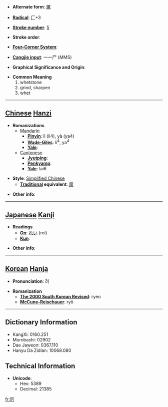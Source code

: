 * '''Alternate form''': [[厲]]

* '''[[Wiktionary:Chinese radical index| Radical]]''': [[Wiktionary:Chinese radical index 厂|厂]]+3

* '''[[Wiktionary:Chinese total strokes index|Stroke number]]''': [[Wiktionary:Chinese total strokes index 5|5]]

* '''Stroke order''': 

* '''[[Wiktionary:Chinese four corner index|Four-Corner System]]''': 

* '''[[Wiktionary:Chinese Cangjie index|Cangjie input]]''': 一一尸 (MMS)

* '''Graphical Significance and Origin''': 

* '''Common Meaning'''
*#whetstone
*# grind, sharpen
*# whet


----

== [[Chinese]] [[Hanzi]] ==

* '''Romanizations'''
** [[Mandarin]]
*** '''[[Pinyin]]''': lì (li4), yà (ya4)
*** '''[[Wade-Giles]]''': li<sup>4</sup>, ya<sup>4</sup>
*** '''[[Yale]]''': 
**[[Cantonese]]
***'''[[Jyutping]]''':
***'''[[Penkyamp]]''': 
***'''[[Yale]]''': lai6

* '''Style''': [[Simplified Chinese]] 
** '''[[Traditional Chinese|Traditional]] equivalent''': [[厲]]

* '''Other info''': 

----

== [[Japanese]] [[Kanji]] ==

* '''Readings'''
** '''[[On]]''': [[れい]] (rei)
** '''[[Kun]]''': 

* '''Other info''':  

----

== [[Korean]] [[Hanja]] ==

* '''Pronunciation''': 려

* '''Romanization'''
** '''[[The 2000 South Korean Revised Romanization|The 2000 South Korean Revised]]''': ryeo
** '''[[McCune-Reischauer]]''': ryŏ

----

== Dictionary Information ==

* KangXi: 0160.251
* Morobashi: 02902
* Dae Jaweon: 0367.110
* Hanyu Da Zidian: 10068.080

== Technical Information ==

* '''Unicode''':
** Hex: 5389
** Decimal: 21385

[[fr:厉]]